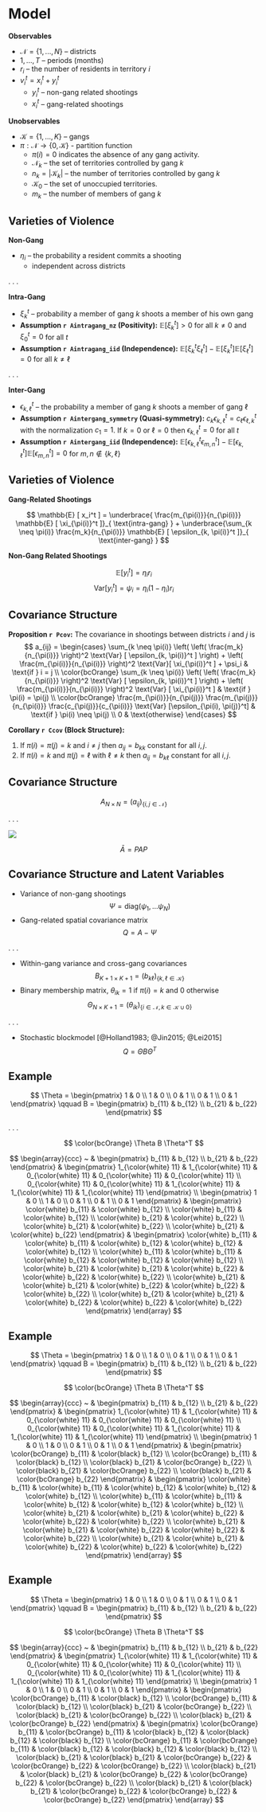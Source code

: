 # Model

**Observables**

- $\mathcal{N} = \left\{1, ..., N \right\}$ -- districts
- $1, ..., T$ -- periods (months)
- $r_i$ -- the number of residents in territory $i$
- $v_i^t = x_i^t + y_i^t$
  - $y_i^t$ -- non-gang related shootings
  - $x_i^t$ -- gang-related shootings 

**Unobservables**

- $\mathcal{K} = \left\{1, ..., K \right\}$ -- gangs
- $\pi : \mathcal{N} \rightarrow \left\{ 0, \mathcal{K} \right\}$ - partition function
  + $\pi(i) = 0$ indicates the absence of any gang activity. 
  + $\mathcal{N}_k$ -- the set of territories controlled by gang $k$ 
  + $n_k = | \mathcal{K}_k |$ -- the number of territories controlled by gang $k$
  + $\mathcal{K}_0$ -- the set of unoccupied territories. 
  + $m_k$ -- the number of members of gang $k$

## Varieties of Violence

**Non-Gang**

- $\eta_i$ -- the probability a resident commits a shooting 
  + independent across districts

. . .

**Intra-Gang**

- $\xi_k^t$ -- probability a member of gang $k$ shoots a member of his own gang
- **Assumption `r Aintragang_nz` (Positivity):** $\mathbb{E} [ \xi_k^t ] > 0$ for all $k \neq 0$ and $\xi_0^t = 0$ for all $t$
- **Assumption `r Aintragang_iid` (Independence):** $\mathbb{E} [ \xi_k^t \xi_{\ell}^t ] - \mathbb{E} [ \xi_k^t ] \mathbb{E}[ \xi_{\ell}^t ] = 0$ for all $k \neq \ell$

. . .

**Inter-Gang**

- $\epsilon_{k, \ell}^t$ -- the probability a member of gang $k$ shoots a member of gang $\ell$
- **Assumption `r Aintergang_symmetry` (Quasi-symmetry):** $c_{k} \epsilon_{k, \ell}^t = c_{\ell} \epsilon_{\ell, k}^{t}$ with the normalization $c_1 = 1$. If $k = 0$ or $\ell = 0$ then $\epsilon_{k, \ell}^t = 0$ for all $t$
- **Assumption `r Aintergang_iid` (Independence):** $\mathbb{E} [ \epsilon_{k, \ell}^t \epsilon_{m, n}^t ] - \mathbb{E} [ \epsilon_{k, \ell}^t ] \mathbb{E} [ \epsilon_{m, n}^t ] = 0$ for $m, n \notin \left\{ k, \ell \right\}$

## Varieties of Violence

**Gang-Related Shootings**

$$
\mathbb{E} [ x_i^t ] = \underbrace{ \frac{m_{\pi(i)}}{n_{\pi(i)}} \mathbb{E} [ \xi_{\pi(i)}^t ]}_{ \text{intra-gang} } + \underbrace{\sum_{k \neq \pi(i)} \frac{m_k}{n_{\pi(i)}}  \mathbb{E} [ \epsilon_{k, \pi(i)}^t ]}_{ \text{inter-gang} }
$$

**Non-Gang Related Shootings**

$$
\mathbb{E} [y_i^t] = \eta_i r_i
$$
$$
\text{Var} [ y_i^t ] = \psi_i = \eta_i (1 - \eta_i) r_i
$$

## Covariance Structure

**Proposition `r Pcov`:** The covariance in shootings between districts $i$ and $j$ is
$$
a_{ij} = \begin{cases} \sum_{k \neq \pi(i)} \left( 
\left( \frac{m_k}{n_{\pi(i)}} \right)^2 \text{Var} [  \epsilon_{k, \pi(i)}^t ] \right) +  \left( \frac{m_{\pi(i)}}{n_{\pi(i)}} \right)^2 \text{Var}[ \xi_{\pi(i)}^t ] + \psi_i & \text{if } i = j \\
\color{bcOrange} \sum_{k \neq \pi(i)} \left( 
\left( \frac{m_k}{n_{\pi(i)}} \right)^2 \text{Var} [ \epsilon_{k, \pi(i)}^t ] \right) +  \left( \frac{m_{\pi(i)}}{n_{\pi(i)}} \right)^2 \text{Var} [ \xi_{\pi(i)}^t ] & \text{if } \pi(i) = \pi(j) \\
\color{bcOrange} \frac{m_{\pi(i)}}{n_{\pi(j)}} \frac{m_{\pi(j)}}{n_{\pi(i)}} \frac{c_{\pi(j)}}{c_{\pi(i)}} \text{Var} [\epsilon_{\pi(i), \pi(j)}^t] & \text{if } \pi(i) \neq \pi(j) \\
0 & \text{otherwise}
\end{cases}
$$

**Corollary `r Ccov` (Block Structure):** 

1. If $\pi(i) = \pi(j) = k$ and $i \neq j$ then $a_{ij} = b_{kk}$ constant for all $i, j$.
2. If $\pi(i) = k$ and $\pi(j) = \ell$ with $\ell \neq k$ then $a_{ij} = b_{k \ell}$ constant for all $i, j$.

## Covariance Structure

$$
A_{N \times N} = (a_{ij})_{ \left\{ i,j \in \mathcal{N} \right\} }
$$

. . . 

![](05_figs/cartoons/block_mat.png)

$$
\bar{A} = P A P
$$

## Covariance Structure and Latent Variables

- Variance of non-gang shootings
$$
\Psi = \text{diag}(\psi_1, \dots \psi_N)
$$
- Gang-related spatial covariance matrix
$$
Q = A - \Psi
$$

. . .

- Within-gang variance and cross-gang covariances
$$
B_{K + 1 \times K + 1} = (b_{k \ell})_{ \left\{ k, \ell \in \mathcal{K} \right\} }
$$ 
- Binary membership matrix, $\theta_{ik} = 1$ if $\pi(i) = k$ and $0$ otherwise
$$
\Theta_{N \times K + 1} = (\theta_{ik})_{\left\{ i \in \mathcal{N}, k \in \mathcal{K} \cup 0 \right\} }
$$

. . .

- Stochastic blockmodel [@Holland1983; @Jin2015; @Lei2015]
$$
Q = \Theta B \Theta^T
$$

## Example

$$
\Theta = \begin{pmatrix}
1 & 0 \\
1 & 0 \\
0 & 1 \\
0 & 1 \\
0 & 1
\end{pmatrix}
\qquad
B = \begin{pmatrix}
b_{11} & b_{12} \\
b_{21} & b_{22}
\end{pmatrix}
$$

. . . 

$$
\color{bcOrange} \Theta B \Theta^T
$$

$$
\begin{array}{ccc}
~ & 
\begin{pmatrix}
b_{11} & b_{12} \\
b_{21} & b_{22}
\end{pmatrix} & 
\begin{pmatrix}
1_{\color{white} 11} & 1_{\color{white} 11} & 0_{\color{white} 11} & 0_{\color{white} 11} & 0_{\color{white} 11} \\
0_{\color{white} 11} & 0_{\color{white} 11} & 1_{\color{white} 11} & 1_{\color{white} 11} & 1_{\color{white} 11} 
\end{pmatrix} \\
\begin{pmatrix}
1 & 0 \\
1 & 0 \\
0 & 1 \\
0 & 1 \\
0 & 1
\end{pmatrix} &
\begin{pmatrix}
\color{white} b_{11} & \color{white} b_{12} \\
\color{white} b_{11} & \color{white} b_{12} \\
\color{white} b_{21} & \color{white} b_{22} \\
\color{white} b_{21} & \color{white} b_{22} \\
\color{white} b_{21} & \color{white} b_{22}
\end{pmatrix} &
\begin{pmatrix}
\color{white} b_{11} & \color{white} b_{11} & \color{white} b_{12} & \color{white} b_{12} & \color{white} b_{12} \\
\color{white} b_{11} & \color{white} b_{11} & \color{white} b_{12} & \color{white} b_{12} & \color{white} b_{12} \\
\color{white} b_{21} & \color{white} b_{21} & \color{white} b_{22} & \color{white} b_{22} & \color{white} b_{22} \\
\color{white} b_{21} & \color{white} b_{21} & \color{white} b_{22} & \color{white} b_{22} & \color{white} b_{22} \\
\color{white} b_{21} & \color{white} b_{21} & \color{white} b_{22} & \color{white} b_{22} & \color{white} b_{22}
\end{pmatrix}
\end{array}
$$

## Example

$$
\Theta = \begin{pmatrix}
1 & 0 \\
1 & 0 \\
0 & 1 \\
0 & 1 \\
0 & 1
\end{pmatrix}
\qquad
B = \begin{pmatrix}
b_{11} & b_{12} \\
b_{21} & b_{22}
\end{pmatrix}
$$

$$
\color{bcOrange} \Theta B \Theta^T
$$

$$
\begin{array}{ccc}
~ & 
\begin{pmatrix}
b_{11} & b_{12} \\
b_{21} & b_{22}
\end{pmatrix} & 
\begin{pmatrix}
1_{\color{white} 11} & 1_{\color{white} 11} & 0_{\color{white} 11} & 0_{\color{white} 11} & 0_{\color{white} 11} \\
0_{\color{white} 11} & 0_{\color{white} 11} & 1_{\color{white} 11} & 1_{\color{white} 11} & 1_{\color{white} 11} 
\end{pmatrix} \\
\begin{pmatrix}
1 & 0 \\
1 & 0 \\
0 & 1 \\
0 & 1 \\
0 & 1
\end{pmatrix} &
\begin{pmatrix}
\color{bcOrange} b_{11} & \color{black} b_{12} \\
\color{bcOrange} b_{11} & \color{black} b_{12} \\
\color{black} b_{21} & \color{bcOrange} b_{22} \\
\color{black} b_{21} & \color{bcOrange} b_{22} \\
\color{black} b_{21} & \color{bcOrange} b_{22}
\end{pmatrix} &
\begin{pmatrix}
\color{white} b_{11} & \color{white} b_{11} & \color{white} b_{12} & \color{white} b_{12} & \color{white} b_{12} \\
\color{white} b_{11} & \color{white} b_{11} & \color{white} b_{12} & \color{white} b_{12} & \color{white} b_{12} \\
\color{white} b_{21} & \color{white} b_{21} & \color{white} b_{22} & \color{white} b_{22} & \color{white} b_{22} \\
\color{white} b_{21} & \color{white} b_{21} & \color{white} b_{22} & \color{white} b_{22} & \color{white} b_{22} \\
\color{white} b_{21} & \color{white} b_{21} & \color{white} b_{22} & \color{white} b_{22} & \color{white} b_{22}
\end{pmatrix}
\end{array}
$$

## Example

$$
\Theta = \begin{pmatrix}
1 & 0 \\
1 & 0 \\
0 & 1 \\
0 & 1 \\
0 & 1
\end{pmatrix}
\qquad
B = \begin{pmatrix}
b_{11} & b_{12} \\
b_{21} & b_{22}
\end{pmatrix}
$$

$$
\color{bcOrange} \Theta B \Theta^T
$$

$$
\begin{array}{ccc}
~ & 
\begin{pmatrix}
b_{11} & b_{12} \\
b_{21} & b_{22}
\end{pmatrix} & 
\begin{pmatrix}
1_{\color{white} 11} & 1_{\color{white} 11} & 0_{\color{white} 11} & 0_{\color{white} 11} & 0_{\color{white} 11} \\
0_{\color{white} 11} & 0_{\color{white} 11} & 1_{\color{white} 11} & 1_{\color{white} 11} & 1_{\color{white} 11} 
\end{pmatrix} \\
\begin{pmatrix}
1 & 0 \\
1 & 0 \\
0 & 1 \\
0 & 1 \\
0 & 1
\end{pmatrix} &
\begin{pmatrix}
\color{bcOrange} b_{11} & \color{black} b_{12} \\
\color{bcOrange} b_{11} & \color{black} b_{12} \\
\color{black} b_{21} & \color{bcOrange} b_{22} \\
\color{black} b_{21} & \color{bcOrange} b_{22} \\
\color{black} b_{21} & \color{bcOrange} b_{22}
\end{pmatrix} &
\begin{pmatrix}
\color{bcOrange} b_{11} & \color{bcOrange} b_{11} & \color{black} b_{12} & \color{black} b_{12} & \color{black} b_{12} \\
\color{bcOrange} b_{11} & \color{bcOrange} b_{11} & \color{black} b_{12} & \color{black} b_{12} & \color{black} b_{12} \\
\color{black} b_{21} & \color{black} b_{21} & \color{bcOrange} b_{22} & \color{bcOrange} b_{22} & \color{bcOrange} b_{22} \\
\color{black} b_{21} & \color{black} b_{21} & \color{bcOrange} b_{22} & \color{bcOrange} b_{22} & \color{bcOrange} b_{22} \\
\color{black} b_{21} & \color{black} b_{21} & \color{bcOrange} b_{22} & \color{bcOrange} b_{22} & \color{bcOrange} b_{22}
\end{pmatrix}
\end{array}
$$